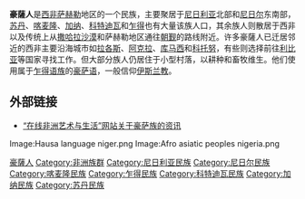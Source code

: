{{ethnic group
|image=[[File:Hausa_harpist.jpg|200px]]
|group=豪薩人
|poptotal= 3－3.5千万
|popplace=[[尼日利亚|尼日利亚]]、[[尼日尔|尼日尔]]、[[加纳|加纳]]、[[乍得|乍得]]、[[喀麦隆|喀麦隆]]、[[科特迪瓦|科特迪瓦]]、[[苏丹|苏丹]]
|rels=[[伊斯兰教|伊斯兰教]]
|langs=[[豪萨语|豪萨语]]
|related=
}}

'''豪薩人'''是[[西非|西非]][[萨赫勒|萨赫勒]]地区的一个民族，主要聚居于[[尼日利亚|尼日利亚]]北部和[[尼日尔|尼日尔]]东南部，[[苏丹|苏丹]]、[[喀麦隆|喀麦隆]]、[[加纳|加纳]]、[[科特迪瓦|科特迪瓦]]和[[乍得|乍得]]也有大量该族人口，其余族人则散居于西非以及传统上从[[撒哈拉沙漠|撒哈拉沙漠]]和萨赫勒地区通往[[朝觐|朝觐]]的路线附近。许多豪薩人已迁居邻近的西非主要沿海城市如[[拉各斯|拉各斯]]、[[阿克拉|阿克拉]]、[[库马西|库马西]]和[[科托努|科托努]]，有些则选择前往[[利比亚|利比亚]]等国家寻找工作。但大部分族人仍居住于小型村落，以耕种和畜牧维生。他们使用属于[[乍得语族|乍得语族]]的[[豪萨语|豪萨语]]，一般信仰[[伊斯兰教|伊斯兰教]]。

==外部链接==
*[https://web.archive.org/web/20070106163339/http://www.uiowa.edu/~africart/toc/people/Hausa.html “在线非洲艺术与生活”网站关于豪萨族的资讯]

<gallery>
Image:Hausa language niger.png
Image:Afro asiatic peoples nigeria.png
</gallery>

{{奈及利亞民族}}
{{Authority control}}
{{民族小作品}}
{{DEFAULTSORT:Hausa}}

[[Category:豪薩人|]]
[[Category:非洲族群|Category:非洲族群]]
[[Category:尼日利亚民族|Category:尼日利亚民族]]
[[Category:尼日尔民族|Category:尼日尔民族]]
[[Category:喀麦隆民族|Category:喀麦隆民族]]
[[Category:乍得民族|Category:乍得民族]]
[[Category:科特迪瓦民族|Category:科特迪瓦民族]]
[[Category:加纳民族|Category:加纳民族]]
[[Category:苏丹民族|Category:苏丹民族]]